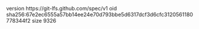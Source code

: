 version https://git-lfs.github.com/spec/v1
oid sha256:67e2ec6555a57bb14ee24e70d793bbe5d6317dcf3d6cfc3120561180778344f2
size 9326
